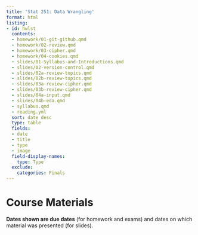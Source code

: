 ```yaml
---
title: 'Stat 251: Data Wrangling'
format: html
listing:
- id: hwlst
  contents:
  - homework/01-git-github.qmd
  - homework/02-review.qmd
  - homework/03-cipher.qmd
  - homework/04-cookies.qmd
  - slides/01-Syllabus-and-Introductions.qmd
  - slides/02-version-control.qmd
  - slides/02a-review-topics.qmd
  - slides/02b-review-topics.qmd
  - slides/03a-review-cipher.qmd
  - slides/03b-review-cipher.qmd
  - slides/04a-input.qmd
  - slides/04b-eda.qmd
  - syllabus.qmd
  - reading.yml
  sort: date desc
  type: table
  fields:
  - date
  - title
  - type
  - image
  field-display-names:
    type: Type
  exclude:
    categories: Finals
---
```


# Course Materials

**Dates shown are due dates** (for homework and exams) and dates on which material was presented (for slides). 

::: {#hwlst}
:::
